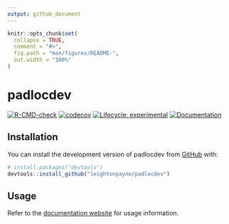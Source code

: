 ```yaml
---
output: github_document
---
```


<!-- README.md is generated from README.Rmd. Please edit that file -->

```r
knitr::opts_chunk$set(
  collapse = TRUE,
  comment = "#>",
  fig.path = "man/figures/README-",
  out.width = "100%"
)
```

# padlocdev

<!-- badges: start -->
[![R-CMD-check](https://github.com/leightonpayne/padlocdev/actions/workflows/R-CMD-check.yaml/badge.svg)](https://github.com/leightonpayne/padlocdev/actions/workflows/R-CMD-check.yaml)
[![codecov](https://codecov.io/gh/leightonpayne/padlocdev/branch/master/graph/badge.svg?token=06BRH9RWNI)](https://codecov.io/gh/leightonpayne/padlocdev)
[![Lifecycle: experimental](https://img.shields.io/badge/lifecycle-experimental-orange.svg)](https://lifecycle.r-lib.org/articles/stages.html#experimental)
[![Documentation](https://github.com/leightonpayne/padlocdev/actions/workflows/pkgdown.yaml/badge.svg)](https://leightonpayne.github.io/padlocdev/)
<!-- badges: end -->

## Installation

You can install the development version of padlocdev from [GitHub](https://github.com/) with:

``` r
# install.packages("devtools")
devtools::install_github("leightonpayne/padlocdev")
```

## Usage

Refer to the [documentation website](https://leightonpayne.github.io/padlocdev/) for usage information.
